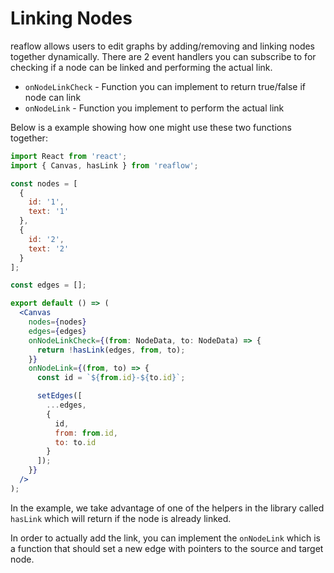 
<Meta title="Docs/Getting Started/Linking Nodes" />

# Linking Nodes
reaflow allows users to edit graphs by adding/removing and
linking nodes together dynamically. There are 2 event handlers
you can subscribe to for checking if a node can be linked
and performing the actual link.

- `onNodeLinkCheck` - Function you can implement to return true/false if node can link
- `onNodeLink` - Function you implement to perform the actual link

Below is a example showing how one might use these two functions together:

```jsx
import React from 'react';
import { Canvas, hasLink } from 'reaflow';

const nodes = [
  {
    id: '1',
    text: '1'
  },
  {
    id: '2',
    text: '2'
  }
];

const edges = [];

export default () => (
  <Canvas
    nodes={nodes}
    edges={edges}
    onNodeLinkCheck={(from: NodeData, to: NodeData) => {
      return !hasLink(edges, from, to);
    }}
    onNodeLink={(from, to) => {
      const id = `${from.id}-${to.id}`;

      setEdges([
        ...edges,
        {
          id,
          from: from.id,
          to: to.id
        }
      ]);
    }}
  />
);
```

In the example, we take advantage of one of the
helpers in the library called `hasLink` which will
return if the node is already linked.

In order to actually add the link, you can
implement the `onNodeLink` which is a function
that should set a new edge with pointers to the
source and target node.
